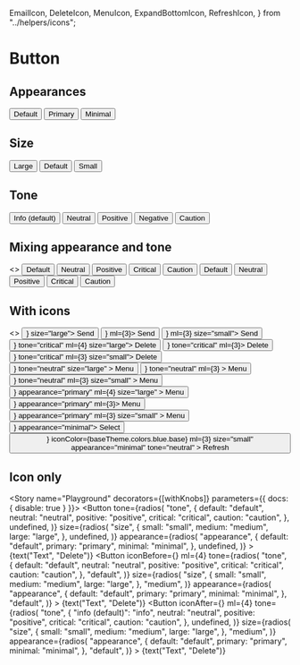   EmailIcon,
  DeleteIcon,
  MenuIcon,
  ExpandBottomIcon,
  RefreshIcon,
} from "../helpers/icons";

<Meta title="MDX|Button" component={Button} />

# Button

<Props of={Button} exclude="theme" />

## Appearances

<Preview>
  <Story name="Appearance">
    <Flex>
      <Button>Default</Button>
      <Button appearance="primary" ml={3}>
        Primary
      </Button>
      <Button appearance="minimal" ml={3}>
        Minimal
      </Button>
    </Flex>
  </Story>
</Preview>

## Size

<Preview>
  <Story name="Size">
    <Flex>
      <Button size="large">Large</Button>
      <Button ml={3}>Default</Button>
      <Button size="small" ml={3}>
        Small
      </Button>
    </Flex>
  </Story>
</Preview>

## Tone

<Preview>
  <Story name="Tone">
    <Flex>
      <Button>Info (default)</Button>
      <Button tone="neutral" ml={3}>
        Neutral
      </Button>
      <Button tone="positive" ml={3}>
        Positive
      </Button>
      <Button tone="critical" ml={3}>
        Negative
      </Button>
      <Button tone="caution" ml={3}>
        Caution
      </Button>
    </Flex>
  </Story>
</Preview>

## Mixing appearance and tone

<Preview>
  <Story name="Appearance + tone">
    <>
      <Flex>
        <Button appearance="primary">Default</Button>
        <Button appearance="primary" tone="neutral" ml={3}>
          Neutral
        </Button>
        <Button appearance="primary" tone="positive" ml={3}>
          Positive
        </Button>
        <Button appearance="primary" tone="critical" ml={3}>
          Critical
        </Button>
        <Button appearance="primary" tone="caution" ml={3}>
          Caution
        </Button>
      </Flex>
      <Flex mt={4}>
        <Button appearance="minimal">Default</Button>
        <Button appearance="minimal" tone="neutral" ml={3}>
          Neutral
        </Button>
        <Button appearance="minimal" tone="positive" ml={3}>
          Positive
        </Button>
        <Button appearance="minimal" tone="critical" ml={3}>
          Critical
        </Button>
        <Button appearance="minimal" tone="caution" ml={3}>
          Caution
        </Button>
      </Flex>
    </>
  </Story>
</Preview>

## With icons

<Preview>
  <Story name="With icons">
    <>
      <Flex>
        <Button iconAfter={<EmailIcon />} size="large">
          Send
        </Button>
        <Button iconAfter={<EmailIcon />} ml={3}>
          Send
        </Button>
        <Button iconAfter={<EmailIcon />} ml={3} size="small">
          Send
        </Button>
        <Button iconBefore={<DeleteIcon />} tone="critical" ml={4} size="large">
          Delete
        </Button>
        <Button iconBefore={<DeleteIcon />} tone="critical" ml={3}>
          Delete
        </Button>
        <Button iconBefore={<DeleteIcon />} tone="critical" ml={3} size="small">
          Delete
        </Button>
      </Flex>
      <Flex mt={4}>
        <Button
          iconBefore={<MenuIcon />}
          tone="neutral"
          size="large"
        >
          Menu
        </Button>
        <Button
          iconBefore={<MenuIcon />}
          tone="neutral"
          ml={3}
        >
          Menu
        </Button>
        <Button
          iconBefore={<MenuIcon />}
          tone="neutral"
          ml={3}
          size="small"
        >
          Menu
        </Button>
        <Button
          iconBefore={<MenuIcon />}
          appearance="primary"
          ml={4}
          size="large"
        >
          Menu
        </Button>
        <Button iconBefore={<MenuIcon />} appearance="primary" ml={3}>
          Menu
        </Button>
        <Button
          iconBefore={<MenuIcon />}
          appearance="primary"
          ml={3}
          size="small"
        >
          Menu
        </Button>
      </Flex>
      <Flex mt={4}>
        <Button iconAfter={<ExpandBottomIcon />} appearance="minimal">
          Select
        </Button>
        <Button
          iconBefore={<RefreshIcon />}
          iconColor={baseTheme.colors.blue.base}
          ml={3}
          size="small"
          appearance="minimal"
          tone="neutral"
        >
          Refresh
        </Button>
      </Flex>
    </>
  </Story>
</Preview>

## Icon only

<Preview>
  <Story name="Icon only">
    <Flex>
      <IconButton>
        <MenuIcon />
      </IconButton>
      <IconButton appearance="primary" ml={3}>
        <EmailIcon />
      </IconButton>
      <IconButton
        appearance="minimal"
        tone="critical"
        ml={3}
      >
        <DeleteIcon />
      </IconButton>
    </Flex>
  </Story>
</Preview>

<Story name="Playground" decorators={[withKnobs]}  parameters={{ docs: { disable: true } }}>
  <Flex>
    <Button
      tone={radios(
        "tone",
        {
          default: "default",
          neutral: "neutral",
          positive: "positive",
          critical: "critical",
          caution: "caution",
        },
        undefined,
      )}
      size={radios(
        "size",
        {
          small: "small",
          medium: "medium",
          large: "large",
        },
        undefined,
      )}
      appearance={radios(
        "appearance",
        {
          default: "default",
          primary: "primary",
          minimal: "minimal",
        },
        undefined,
      )}
    >
      {text("Text", "Delete")}
    </Button>
    <Button
      iconBefore={<DeleteIcon />}
      ml={4}
      tone={radios(
        "tone",
        {
          default: "default",
          neutral: "neutral",
          positive: "positive",
          critical: "critical",
          caution: "caution",
        },
        "default",
      )}
      size={radios(
        "size",
        {
          small: "small",
          medium: "medium",
          large: "large",
        },
        "medium",
      )}
      appearance={radios(
        "appearance",
        {
          default: "default",
          primary: "primary",
          minimal: "minimal",
        },
        "default",
      )}
    >
      {text("Text", "Delete")}
    </Button>
    <Button
      iconAfter={<DeleteIcon />}
      ml={4}
      tone={radios(
        "tone",
        {
          "info (default)": "info",
          neutral: "neutral",
          positive: "positive",
          critical: "critical",
          caution: "caution",
        },
        undefined,
      )}
      size={radios(
        "size",
        {
          small: "small",
          medium: "medium",
          large: "large",
        },
        "medium",
      )}
      appearance={radios(
        "appearance",
        {
          default: "default",
          primary: "primary",
          minimal: "minimal",
        },
        "default",
      )}
    >
      {text("Text", "Delete")}
    </Button>
  </Flex>
</Story>
